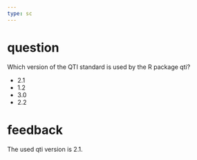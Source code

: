 ```yaml
---
type: sc
---
```


# question

Which version of the QTI standard is used by the R package qti?

- 2.1 <!-- First option is always the correct one-->
- 1.2
- 3.0
- 2.2

# feedback

The used qti version is 2.1. 

<!-- The whole feedback section is optional. For non-trivial examples you might still want to provide an explanation. -->
